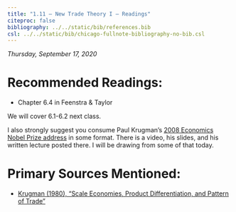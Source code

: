 ```yaml
---
title: "1.11 — New Trade Theory I — Readings"
citeproc: false
bibliography: ../../static/bib/references.bib
csl: ../../static/bib/chicago-fullnote-bibliography-no-bib.csl
---
```


*Thursday, September 17, 2020*

# Recommended Readings:

- Chapter 6.4 in Feenstra & Taylor

We will cover 6.1-6.2 next class.

I also strongly suggest you consume Paul Krugman’s [2008 Economics Nobel Prize address](https://www.nobelprize.org/prizes/economic-sciences/2008/krugman/lecture/) in some format. There is a video, his slides, and his written lecture posted there. I will be drawing from some of that today.

# Primary Sources Mentioned:

- [<i class="fas fa-file-pdf"></i> Krugman (1980), “Scale Economies, Product Differentiation, and Pattern of Trade”](/readings/Krugman-1980.pdf)
